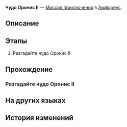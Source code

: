 {{Дополнить|Диалоги.}}
{{Миссия Инфобокс
|id              = 8030143
|Название        = 
|Изображение     = Миссия Освоения Чудо Оронис II.png
|Тип             = Миссия приключения
|События         = 
|Глава           = 
|Условия         = 
|Персонажи       = Первопроходец
|СтартЛокация    = Чудо Оронис II
|Мир             = Амфореус
|Локации         = Чудо Оронис II
|Предыдущая      = 
|Следующая       = 
|Награды         = 
}}
'''Чудо Оронис II''' — [[Миссия приключения]] в [[Амфореус]].

==Описание==
{{Описание|<!--официальное описание из Перекрёстка судеб-->}}

==Этапы==
# Разгадайте чудо Оронис II

==Прохождение==
{{Дополнить}}

===Разгадайте чудо Оронис II===
{{Описание миссии|локация=Чудо Оронис II|Все комнаты гипогея надёжно запечатаны. Эта находится под защитой чуда Оронис. Продолжить путь можно, лишь решив головоломку.}}
{{Диалог Начало}}

{{Диалог Конец}}

==На других языках==
{{На других языках
|en   = Oronyx's Miracle: Room II
|zhs  = 欧洛尼斯奇迹-房间Ⅱ
|zht  = 歐洛尼斯奇跡-房間Ⅱ
|ja   = オロニクスの神跡：部屋II
|ko   = 오로닉스의 기적-방Ⅱ
|es   = Milagro de Oronix: sala II
|fr   = Salle II du Miracle d'Oronyx
|ru   = Чудо Оронис II
|th   = ปาฏิหาริย์ Oronyx: ห้อง II
|vi   = Kỳ Tích Của Oronyx: Phòng II
|de   = Oronyx’ Wunder: Raum II
|id   = Keajaiban Oronyx: Ruangan II
|pt   = Milagre de Oronyx: Sala II
}}

==История изменений==
{{История изменений|3.0}}
